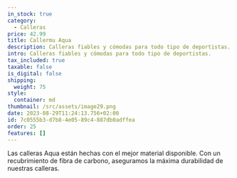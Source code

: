 ```yaml
---
in_stock: true
category:
  - Calleras
price: 42.99
title: Callermu Aqua
description: Calleras fiables y cómodas para todo tipo de deportistas.
intro: Calleras fiables y cómodas para todo tipo de deportistas.
tax_included: true
taxable: false
is_digital: false
shipping:
  weight: 75
style:
  container: md
thumbnail: /src/assets/image29.png
date: 2023-08-29T11:24:13.756+02:00
id: 7c0555b3-d7b8-4e05-89c4-887db0adffea
order: 25
features: []
---
```

Las calleras Aqua están hechas con el mejor material disponible. Con un recubrimiento de fibra de carbono, aseguramos la máxima durabilidad de nuestras calleras.





